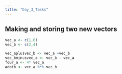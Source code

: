 ```yaml
---
title: "Day_3_Tasks"
---
```


## Making and storing two new vectors

```r
vec_a <- c(1,6)
vec_b <- c(2,4)

vec_aplusvec_b <- vec_a +vec_b
vec_bminusvec_a <- vec_b - vec_a
four_a <- 4* vec_a
adotb <- vec_a %*% vec_b
```
